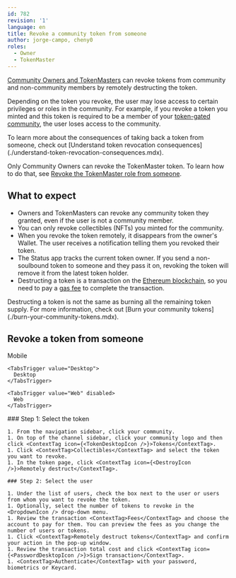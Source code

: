 ```yaml
---
id: 782
revision: '1'
language: en
title: Revoke a community token from someone
author: jorge-campo, cheny0
roles:
  - Owner
  - TokenMaster
---
```


[Community Owners and TokenMasters](./about-the-management-roles-in-status-communities.mdx) can revoke tokens from community and non-community members by remotely destructing the token.

Depending on the token you revoke, the user may lose access to certain privileges or roles in the community. For example, if you revoke a token you minted and this token is required to be a member of your [token-gated community](./token-based-access-to-communities-and-channels.mdx), the user loses access to the community.

<Admonition type="info">
  To learn more about the consequences of taking back a token from someone, check out [Understand token revocation consequences](./understand-token-revocation-consequences.mdx).
</Admonition>

Only Community Owners can revoke the TokenMaster token. To learn how to do that, see [Revoke the TokenMaster role from someone](./revoke-the-tokenmaster-role-from-someone.mdx).

## What to expect

- Owners and TokenMasters can revoke any community token they granted, even if the user is not a community member.
- You can only revoke collectibles (NFTs) you minted for the community.
- When you revoke the token remotely, it disappears from the owner's Wallet. The user receives a notification telling them you revoked their token.
- The Status app tracks the current token owner. If you send a non-soulbound token to someone and they pass it on, revoking the token will remove it from the latest token holder.
- Destructing a token is a transaction on the [Ethereum blockchain](../getting-started/about-the-ethereum-blockchain.mdx), so you need to pay a [gas fee](../wallet/understand-network-fees.mdx) to complete the transaction.

<Admonition type="info">
  Destructing a token is not the same as burning all the remaining token supply. For more information, check out [Burn your community tokens](./burn-your-community-tokens.mdx).
</Admonition>

## Revoke a token from someone

<Tabs defaultValue="Desktop">
  <TabsList size={32}>
    <TabsTrigger value="Mobile" disabled>
      Mobile
    </TabsTrigger>

    <TabsTrigger value="Desktop">
      Desktop
    </TabsTrigger>

    <TabsTrigger value="Web" disabled>
      Web
    </TabsTrigger>
  </TabsList>

  <TabsContent value="Desktop">
    ### Step 1: Select the token

    1. From the navigation sidebar, click your community.
    1. On top of the channel sidebar, click your community logo and then click <ContextTag icon={<TokenDesktopIcon />}>Tokens</ContextTag>.
    1. Click <ContextTag>Collectibles</ContextTag> and select the token you want to revoke.
    1. In the token page, click <ContextTag icon={<DestroyIcon />}>Remotely destruct</ContextTag>.

    ### Step 2: Select the user

    1. Under the list of users, check the box next to the user or users from whom you want to revoke the token.
    1. Optionally, select the number of tokens to revoke in the <DropdownIcon /> drop-down menu.
    1. Review the transaction <ContextTag>Fees</ContextTag> and choose the account to pay for them. You can preview the fees as you change the number of users or tokens.
    1. Click <ContextTag>Remotely destruct tokens</ContextTag> and confirm your action in the pop-up window.
    1. Review the transaction total cost and click <ContextTag icon={<PasswordDesktopIcon />}>Sign transaction</ContextTag>.
    1. <ContextTag>Authenticate</ContextTag> with your password, biometrics or Keycard.
  </TabsContent>
</Tabs>
